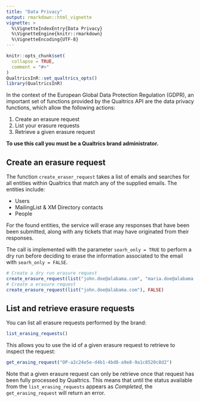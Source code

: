 ```yaml
---
title: "Data Privacy"
output: rmarkdown::html_vignette
vignette: >
  %\VignetteIndexEntry{Data Privacy}
  %\VignetteEngine{knitr::rmarkdown}
  %\VignetteEncoding{UTF-8}
---
```


```r
knitr::opts_chunk$set(
  collapse = TRUE,
  comment = "#>"
)
QualtricsInR::set_qualtrics_opts()
library(QualtricsInR)
```

In the context of the European Global Data Protection Regulation (GDPR), an important set of functions provided by the 
Qualtrics API are the data privacy functions, which allow the following actions:

1. Create an erasure request
2. List your erasure requests
3. Retrieve a given erasure request

<span class="label label-warning"><i class="fa fa-warning"></i></span> **To use this call you must be a Qualtrics brand administrator.**

## Create an erasure request

The function `create_eraser_request` takes a list of emails and searches for all entities within Qualtrics that match 
any of the supplied emails. The entities include:

- Users 
- MailingList & XM Directory contacts 
- People 

For the found entities, the service will erase any responses that have been been submitted, along with any tickets that may have
originated from their responses.

The call is implemented with the parameter `searh_only = TRUE` to perform a dry run before deciding 
to erase the information associated to the email with `searh_only = FALSE`.

```r
# Create a dry run erasure request
create_erasure_request(list("john.doe@alabama.com", "maria.doe@alabama.com"))
# Create a erasure request
create_erasure_request(list("john.doe@alabama.com"), FALSE)
```

## List and retrieve erasure requests

You can list all erasure requests performed by the brand:
```r
list_erasing_requests()
```

This allows you to use the id of a given erasure request to retrieve to inspect the request:
```r
get_erasing_request("OP-a2c24e5e-d4b1-4bd8-a9e8-9a1c8520c8d2")
```

Note that a given erasure request can only be retrieve once that request has been 
fully processed by Qualtrics. This means that until the status available from the
`list_erasing_requests` appears as *Completed*, the `get_erasing_request`
will return an error.
